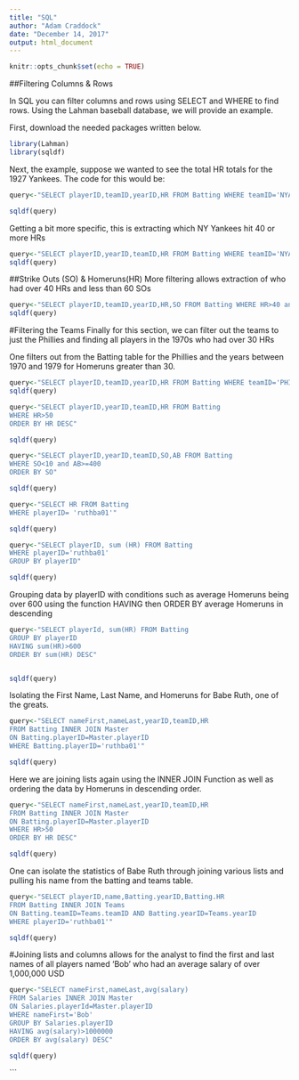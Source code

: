 ```yaml
---
title: "SQL"
author: "Adam Craddock"
date: "December 14, 2017"
output: html_document
---
```


```r
knitr::opts_chunk$set(echo = TRUE)
```

##Filtering Columns & Rows

In SQL you can filter columns and rows using SELECT and WHERE to find rows. Using the Lahman baseball database, we will provide an example.

First, download the needed packages written below.


```r
library(Lahman)
library(sqldf)

```

Next, the example, suppose we wanted to see the total HR totals for the 1927 Yankees. The code for this would be:

```r
query<-"SELECT playerID,teamID,yearID,HR FROM Batting WHERE teamID='NYA' and yearID=1927"

sqldf(query)


```

Getting a bit more specific, this is extracting which NY Yankees hit 40 or more HRs
```r
query<-"SELECT playerID,yearID,teamID,HR FROM Batting WHERE teamID='NYA' and HR>=40"
sqldf(query)
```

##Strike Outs (SO) & Homeruns(HR)
More filtering allows extraction of who had over 40 HRs and less than 60 SOs

```r
query<-"SELECT playerID,teamID,yearID,HR,SO FROM Batting WHERE HR>40 and SO<60"
sqldf(query)
```

#Filtering the Teams
Finally for this section, we can filter out the teams to just the Phillies and finding all players in the 1970s who had over 30 HRs

One filters out from the Batting table for the Phillies and the years between 1970 and 1979 for Homeruns greater than 30. 

```r
query<-"SELECT playerID,teamID,yearID,HR FROM Batting WHERE teamID='PHI' and yearID>=1970 and yearID<=1979 and HR>30"
sqldf(query)
```


```r
query<-"SELECT playerID,yearID,teamID,HR FROM Batting
WHERE HR>50
ORDER BY HR DESC"

sqldf(query)
```


```r
query<-"SELECT playerID,yearID,teamID,SO,AB FROM Batting
WHERE SO<10 and AB>=400 
ORDER BY SO"

sqldf(query)
```


```r
query<-"SELECT HR FROM Batting
WHERE playerID= 'ruthba01'"

sqldf(query)
```


```r
query<-"SELECT playerID, sum (HR) FROM Batting
WHERE playerID='ruthba01'
GROUP BY playerID"

sqldf(query)
```

Grouping data by playerID with conditions such as average Homeruns being over 600 using the function HAVING then ORDER BY average Homeruns in descending 

```r
query<-"SELECT playerId, sum(HR) FROM Batting
GROUP BY playerID
HAVING sum(HR)>600
ORDER BY sum(HR) DESC"


sqldf(query)
```


Isolating the First Name, Last Name, and Homeruns for Babe Ruth, one of the greats.

```r
query<-"SELECT nameFirst,nameLast,yearID,teamID,HR 
FROM Batting INNER JOIN Master
ON Batting.playerID=Master.playerID
WHERE Batting.playerID='ruthba01'"

sqldf(query)
```

Here we are joining lists again using the INNER JOIN Function as well as ordering the data by Homeruns in descending order.

```r
query<-"SELECT nameFirst,nameLast,yearID,teamID,HR
FROM Batting INNER JOIN Master
ON Batting.playerID=Master.playerID
WHERE HR>50
ORDER BY HR DESC"

sqldf(query)
```

One can isolate the statistics of Babe Ruth through joining various lists and pulling his name from the batting and teams table.
```r
query<-"SELECT playerID,name,Batting.yearID,Batting.HR
FROM Batting INNER JOIN Teams
ON Batting.teamID=Teams.teamID AND Batting.yearID=Teams.yearID
WHERE playerID='ruthba01'"

sqldf(query)
```


#Joining lists and columns allows for the analyst to find the first and last names of all players named 'Bob' who had an average salary of over 1,000,000 USD

```r
query<-"SELECT nameFirst,nameLast,avg(salary)
FROM Salaries INNER JOIN Master
ON Salaries.playerId=Master.playerID
WHERE nameFirst='Bob'
GROUP BY Salaries.playerID
HAVING avg(salary)>1000000
ORDER BY avg(salary) DESC"

sqldf(query)
```

```

